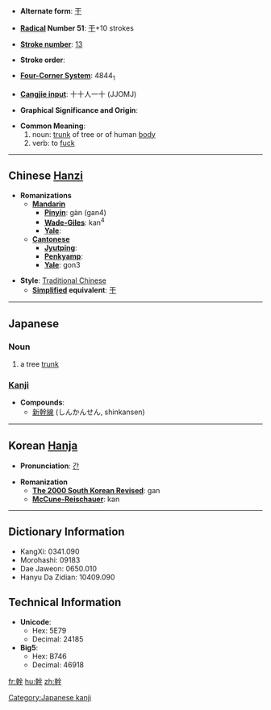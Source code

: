 * '''Alternate form''': [[干]]

* '''[[Wiktionary:Chinese radical index| Radical]] Number 51''': [[Wiktionary:Chinese radical index 干|干]]+10 strokes

* '''[[Wiktionary:Chinese total strokes index|Stroke number]]''': [[Wiktionary:Chinese total strokes index 13|13]]

* '''Stroke order''': 

* '''[[Wiktionary:Chinese four corner index|Four-Corner System]]''': 4844<sub>1</sub>

* '''[[Wiktionary:Chinese Cangjie index|Cangjie input]]''': 十十人一十 (JJOMJ)

* '''Graphical Significance and Origin''': 

* '''Common Meaning''': 
*# noun: [[trunk]] of tree or of human [[body]]
*# verb: to [[fuck]]

----

== Chinese [[Hanzi]] ==

* '''Romanizations'''
** '''[[Mandarin]]'''
*** '''[[Pinyin]]''': gàn (gan4)
*** '''[[Wade-Giles]]''': kan<sup>4</sup>
*** '''[[Yale]]''': 
** '''[[Cantonese]]'''
*** '''[[Jyutping]]''':
*** '''[[Penkyamp]]''': 
*** '''[[Yale]]''': gon3

* '''Style''': [[Traditional Chinese]] 
** '''[[Simplified Chinese|Simplified]] equivalent''': [[干]]


----

== Japanese ==
=== Noun ===
{{ja-noun|k|hira=みき|rom=miki}}
# a tree [[trunk]]
=== [[Kanji]] ===
{{kanji
|[[かん]] (kan)
|[[みき]] (miki), [[わざ]] (waza)
|rs=十11
|grade=5}}
* '''Compounds''':
** [[新幹線]] (しんかんせん, shinkansen)


----

== Korean [[Hanja]] ==

* '''Pronunciation''': [[간]]

* '''Romanization'''
** '''[[The 2000 South Korean Revised Romanization|The 2000 South Korean Revised]]''': gan
** '''[[McCune-Reischauer]]''': kan

----

== Dictionary Information ==

* KangXi: 0341.090
* Morohashi: 09183
* Dae Jaweon: 0650.010
* Hanyu Da Zidian: 10409.090

== Technical Information ==

* '''Unicode''':
** Hex: 5E79
** Decimal: 24185
* '''Big5''':
** Hex: B746
** Decimal: 46918

[[Category:Japanese kanji]]

[[fr:幹]]
[[hu:幹]]
[[zh:幹]]